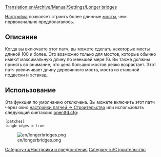 [[Translation:en/Archive/Manual/Settings/Longer bridges]]


[[Category:ru/Настройки и предпочтения]]
[[Category:ru/Строительство]]

{{ru/История|Это относится к версии до 1,0}}

{{ru/Устарело| В настоящее время это две настройки: Максимальная длина моста и максимальная длина туннеля }} 

[[ru/Расширенные настройки| Настройка]] позволяет строить более длинные [[ru/Manual/Мосты|мосты]], чем первоначально предполагалось.

== Описание ==
Когда вы включаете этот патч, вы можете сделать некоторые мосты длиной 100 и более. Это возможно только для мостов, которые обычно имеют максимальную длину по меньшей мере 16. Вы также должны принять во внимание, что цена больших мостов резко возрастает. Этот патч увеличивает длину деревянного моста, моста из стальной подвески и эстакад.

== Использование  ==
Эта функция по умолчанию отключена. Вы можете включить этот патч через окно [[ru/Archive/Manual/Settings/Расширенные настройки/Строительство#Allow building very long bridges|настройки патчей -> Строительство]] или использовать следующий синтаксис [[ru/Archive/Manual/Settings/Openttd.cfg|openttd.cfg]]:

 [patches]
 longbridges = true

[[File:en/longerbridges.png|center]]